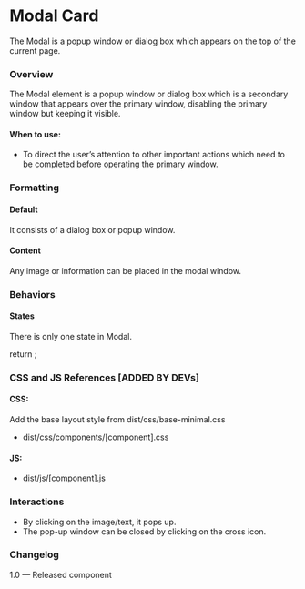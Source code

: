 
<style>{`
  .sbdocs iframe {
    min-height: 300px;
  }
`}</style>

<Meta title="Components/UI components/Modal" />

# Modal Card
The Modal is a popup window or dialog box which appears on the top of the current page.

### Overview
The Modal element is a popup window or dialog box which is a secondary window that appears over the primary window, disabling the primary window but keeping it visible.

#### When to use:
- To direct the user’s attention to other important actions which need to be completed before operating the primary window.

### Formatting
#### Default
It consists of a dialog box or popup window.

#### Content
Any image or information can be placed in the modal window.

### Behaviors
#### States
There is only one state in Modal.

<Canvas>
  <Story 
    name="Modal"
    parameters={{
      docs: {
        inlineStories: false,
      }
    }}>
    return <Modal></Modal>;
  </Story>
</Canvas>

### CSS and JS References [ADDED BY DEVs]

#### CSS:
Add the base layout style from dist/css/base-minimal.css
- dist/css/components/[component].css

#### JS:
- dist/js/[component].js

### Interactions
- By clicking on the image/text, it pops up.
- The pop-up window can be closed by clicking on the cross icon.

### Changelog
1.0 — Released component
